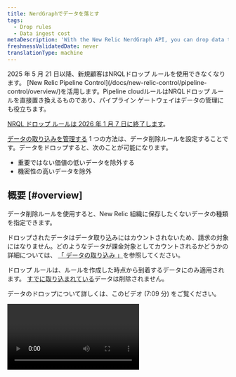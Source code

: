 ```yaml
---
title: NerdGraphでデータを落とす
tags:
  - Drop rules
  - Data ingest cost
metaDescription: 'With the New Relic NerdGraph API, you can drop data that meeets certain criteria and have it not count towards ingest and billing.'
freshnessValidatedDate: never
translationType: machine
---
```


<Callout variant="important">
  2025 年 5 月 21 日以降、新規顧客はNRQLドロップ ルールを使用できなくなります。 [New Relic Pipeline Control](/docs/new-relic-control/pipeline-control/overview/)を活用します。Pipeline cloudルールはNRQLドロップ ルールを直接置き換えるものであり、パイプライン ゲートウェイはデータの管理にも役立ちます。

  [NRQL ドロップ ルールは 2026 年 1 月 7 日に終了します](/eol/2025/05/drop-rule-filter)。
</Callout>

[データの取り込みを管理する](/docs/data-apis/manage-data/manage-data-coming-new-relic) 1 つの方法は、データ削除ルールを設定することです。データをドロップすると、次のことが可能になります。

* 重要ではない価値の低いデータを除外する
* 機密性の高いデータを除外

## 概要 [#overview]

データ削除ルールを使用すると、New Relic 組織に保存したくないデータの種類を指定できます。

ドロップされたデータはデータ取り込みにはカウントされないため、請求の対象にはなりません。どのようなデータが課金対象としてカウントされるかどうかの詳細については、 [「 データの取り込み 」](/docs/accounts/accounts-billing/new-relic-one-pricing-billing/data-ingest-billing/#usage-calculation)を参照してください。

ドロップ ルールは、ルールを作成した時点から到着するデータにのみ適用されます。 [すでに取り込まれている](/docs/telemetry-data-platform/ingest-manage-data/manage-data/manage-data-retention#data-deletion)データは削除されません。

データのドロップについて詳しくは、このビデオ (7:09 分) をご覧ください。

<Video id="ww0mim4c5jk" type="youtube" />

ドロップデータ ルールを作成する以外にも、不要なデータを最小限に抑える他の方法には次のようなものがあります。

* [APMメトリックタイムスライスデータを](/docs/data-apis/understand-data/metric-data/query-apm-metric-timeslice-data-nrql)削除したい場合は、[メトリクス正規化ルール](/docs/new-relic-one/use-new-relic-one/ui-data/metric-normalization-rules)を使用できます。 ただし、ドロップ ルールを使用してメトリック タイムスライス データをドロップすることはできません。 メトリックタイムスライスデータと次元メトリクスの違いの詳細については、 [New Relic データ型のドキュメントを参照してください。](/docs/data-apis/understand-data/new-relic-data-types/#timeslice-data)
* ログを報告している場合は、UI [ログデータをドロップすることができます](/docs/logs/ui-data/drop-data-drop-filter-rules) 。
* Prometheus remote write を使用している場合は、 [Drop Prometheus remote write data](/docs/integrations/prometheus-integrations/install-configure/remote-write-drop-data/) を参照してください。

## 要件 [#requirements]

ドロップ フィルタ ルールを作成および編集する機能は、 [`NRQL drop rules` 機能](/docs/accounts/accounts-billing/new-relic-one-user-management/user-permissions#insights)にリンクされています。

次のデータ型は、データドロップの対象になります。

* APMで報告されたイベント

* ブラウザで報告されるイベント

* モバイルで報告されたイベント

* シンセティック・レポート・イベント

* カスタムイベント（ [APMエージェントAPI](/docs/insights/insights-data-sources/custom-data/insert-custom-events-new-relic-apm-agents) や [Event API](/docs/insights/insights-data-sources/custom-data/introduction-event-api) で生成されるようなもの）。

* ログデータ（UIを使ってデータをドロップすることも可能です [)](/docs/logs/ui-data/drop-data-drop-filter-rules)

* [* トレーススパンの分散](/docs/logs/ui-data/drop-data-drop-filter-rules)

  [](/docs/logs/ui-data/drop-data-drop-filter-rules)[デフォルトのインフラストラクチャ監視イベント](/docs/infrastructure/manage-your-data/data-instrumentation/default-infrastructure-monitoring-data) と [インフラストラクチャ統合](/docs/integrations/infrastructure-integrations/get-started/introduction-infrastructure-integrations) イベント。いくつかの注意事項:

  * このデータを削除すると、生データは削除されますが、集約された `SystemSample`、 `ProcessSample`、 `NetworkSample` 、および `StorageSample` イベントは引き続き使用できます (詳細については、 [「データ保持」](/docs/data-apis/manage-data/manage-data-retention/#infrastructure-data)を参照してください)。このデータはまだ利用可能ですが、取り込みにはカウントされず、請求の対象にもなりません。
  * 生のインフラストラクチャ データはアラートに使用されるため、そのデータをドロップした場合、そのデータについてアラートを発行することはできません。集計されたデータは引き続き利用できるため、59 分を超える時間範囲のデータがグラフに表示される場合があります。

* [次元メトリックス](/docs/telemetry-data-platform/ingest-manage-data/understand-data/new-relic-data-types#dimensional-metrics)。 注意点:

  * [オリジナルの価格モデル](/docs/accounts/original-accounts-billing/product-pricing/product-based-pricing)を使用している組織の場合: 請求は製品のサブスクリプションに基づいています。つまり、削除されたディメンション メトリクスは引き続き請求可能です。
  * [events-to-metricsサービスによって生成されたメトリクスについて](/docs/data-ingest-apis/get-data-new-relic/metric-api/events-metrics-service-create-metrics): ドロップルールは機能しませんが、events-to-metricルールを無効にするか再設定することで、これらのメトリクスを停止したり、属性を刈り込んだりすることができます。
  * メトリック タイムスライス データは、ドロップ ルールでは削除できません。 APMメトリックタイムスライスデータの詳細については、[このドキュメント](/docs/data-apis/understand-data/new-relic-data-types/#timeslice-data)を参照してください。

## ドロップデータルールを作成する [#how-to]

<Callout variant="caution">
  データを削除する場合は注意が必要です。落としたデータは復元できません。潜在的な問題の詳細については、 [「 注意事項 」を](#caution)参照してください。
</Callout>

データをドロップするには、 [NerdGraph](/docs/apis/nerdgraph/get-started/introduction-new-relic-nerdgraph)-format drop rule を作成します。

* [NRQL](/docs/query-data/nrql-new-relic-query-language/getting-started/introduction-nrql) ドロップするデータタイプを指定する文字列
* NRQL文字列の適用方法を指定する<DNT>**action**</DNT>型

NerdGraph API エクスプローラーでフォームを作成し、呼び出しを行うことができます: <DNT>**[one.newrelic.com](https://one.newrelic.com) &gt; Apps &gt; NerdGraph API explorer**</DNT> 。

nrqlクエリの長さの制限は4096文字です。長さを超えると、nerdGraphはエラー`INVALID_NRQL_TOO_LONG`をスローします。

データを落とすには2つの方法があります。

* <DNT>**Drop entire data types or a data subset**</DNT> (オプションのフィルター付き) これは`DROP_DATA` <DNT>**action**</DNT>タイプを使用し、次の形式の NRQL を使用します。

  ```sql
  SELECT * FROM DATA_TYPE_1, DATA_TYPE_2 (WHERE OPTIONAL_FILTER)
  ```

  このタイプのドロップルールでは、 `SELECT`句で`*`以外のものを使用することはできません。

* <DNT>**Drop attributes from data types**</DNT> (オプションのフィルター付き) これは`DROP_ATTRIBUTES` <DNT>**action**</DNT>タイプを使用し、次の形式の NRQL を使用します。

  ```sql
  SELECT dropAttr1, dropAttr2 FROM DATA_TYPE (WHERE OPTIONAL_FILTER)
  ```

  このタイプのドロップルールでは、生の属性名の空でないリストを渡す必要があります。

## NRQL制限 [#restrictions]

すべてのNRQL句がドロップルールの生成に意味があるわけではありません。 [`WHERE`](/docs/query-data/nrql-new-relic-query-language/getting-started/nrql-syntax-clauses-functions#sel-where)句を指定して、特定の属性を持つデータを選択できます。 `LIMIT` 、 `TIMESERIES` 、 `COMPARE WITH` 、 `FACET` 、およびその他の句などの他の機能は使用できません。

`SINCE` および`UNTIL`はドロップルールではサポートされていません。時間固有のルールがある場合（たとえば、将来のある時点まですべてを削除する）、 `WHERE timestamp < (epoch milliseconds in the future)`を使用します。また、 `SINCE`を使用して履歴データをドロップすることはできません。NRQLドロップルールは、ドロップルールの作成後に報告されたデータにのみ適用されます。すでに報告されているデータを削除する必要がある場合は、NewRelicの担当者にお問い合わせください。

`JOIN` また、[サブクエリ](/docs/query-your-data/nrql-new-relic-query-language/get-started/subqueries-in-nrql)もサポートされていません。ドロップ ルールは各データ ポイントに個別に適用され、ドロップ ルールを適用する必要があるかどうかを判断するために他のデータをクエリすることはできません。

2つのアクションタイプにはこれらの制限があります。

* `DROP_DATA` 使用できるのは`SELECT *`のみです。
* `DROP_ATTRIBUTES` 「raw」属性（ [集計関数](/docs/query-data/nrql-new-relic-query-language/getting-started/nrql-syntax-clauses-functions#functions)が適用されていない属性）を持つ`SELECT`を使用する必要があります。 これは、 `SELECT *`を使用できないことも意味します。 さらに、データ型と<DNT>**cannot be dropped**</DNT> (イベント データの`timestamp`など) に不可欠な属性もいくつかあります。 これらを含めると登録は失敗します。

## ドロップルールの例 [#example-rules]

以下にドロップルールの例を示します。

<CollapserGroup>
  <Collapser id="drop-events" title="2つのイベントタイプをドロップ">
    例えば、自分にとって重要でないイベントタイプがNew Relicに送信されていることに気づいたとします。また、それらのイベントタイプの送信元をすぐに止めることは現実的ではなく、エージェントやAPIインスツルメンテーションの変更が必要になります。ドロップルールを使用すれば、同じ目的を達成するためのより簡単な方法です。

    これは、 `Event1`と`Event2`の2つのイベントタイプをドロップするNerdGraph呼び出しの例です。

    ```graphql
    mutation {
        nrqlDropRulesCreate(accountId: YOUR_ACCOUNT_ID, rules: [
            {
                action: DROP_DATA
                nrql: "SELECT * FROM Event1, Event2"
                description: "Drops all data for Event1 and Event2."
            }
        ])
        {
            successes { id }
            failures {
                submitted { nrql }
                error { reason description }
            }
        }
    }
    ```
  </Collapser>

  <Collapser id="drop-specific-events" title="特定の条件を満たすイベントをドロップ">
    例えば、複数のソースから届く大量のカスタムイベントタイプがあるとします。そのデータのすべてが重要でないと判断した場合、ドロップルールを使用することができます。以下は、特定の条件に基づいてイベントをフィルタリングするドロップルールの例です。

    ```graphql
    mutation {
        nrqlDropRulesCreate(accountId: YOUR_ACCOUNT_ID, rules: [
            {
                action: DROP_DATA
                nrql: "SELECT * FROM MyCustomEvent WHERE appName='LoadGeneratingApp' AND environment='development'"
                description: "Drops all data for MyCustomEvent that comes from the LoadGeneratingApp in the dev environment, because there is too much and we don’t look at it."
            }
        ])
        {
            successes { id }
            failures {
                submitted { nrql }
                error { reason description }
            }
        }
    }
    ```
  </Collapser>

  <Collapser id="drop-sensitive-data" title="残りのデータを維持したまま、機密性の高い属性を削除">
    イベントに個人情報（PII）を含む属性があることに気付いたとしましょう。データの送信を停止するようにサービスを更新しようとしていますが、それまでは、NewRelicへのPIIの保存を停止する必要があります。 `DROP_DATA`ルールを使用してドアに入ってくるすべてのデータを削除することもできますが、残りのデータは依然として価値を提供します。したがって、ドロップルールを登録して、問題のあるPIIのみをデータから削除できます。

    ```graphql
    mutation {
        nrqlDropRulesCreate(accountId: YOUR_ACCOUNT_ID, rules: [
            {
                action: DROP_ATTRIBUTES
                nrql: "SELECT userEmail, userName FROM MyCustomEvent"
                description: "Removes the user name and email fields from MyCustomEvent"
            }
        ])
        {
            successes { id }
            failures {
                submitted { nrql }
                error { reason description }
            }
        }
    }
    ```
  </Collapser>
</CollapserGroup>

## ドロップルールの動作確認 [#verify]

ドロップルールを作成したら、期待どおりに機能していることを確認します。登録が成功するとすぐにルールが有効になるため、登録したクエリの`TIMESERIES`バージョンを実行して、データが削除されることを確認してください。

<table>
  <thead>
    <tr>
      <th style={{ width: "200px" }}>
        ドロップルールタイプ
      </th>

      <th>
        NRQL
      </th>
    </tr>
  </thead>

  <tbody>
    <tr>
      <td>
        `DROP_DATA`
      </td>

      <td>
        <DNT>
          **Drop rule NRQL:**
        </DNT>

        ```sql
        SELECT * FROM MyEvent WHERE foo = bar
        ```

        <DNT>
          **Validation NRQL:**
        </DNT>

        ```sql
        SELECT count(*) FROM MyEvent WHERE foo = bar TIMESERIES
        ```

        これは0に低下するはずです。他に影響がないことを確認するには、 `WHERE`句を逆にします。
      </td>
    </tr>

    <tr>
      <td>
        `DROP_ATTRIBUTES`
      </td>

      <td>
        <DNT>
          **Drop rule NRQL:**
        </DNT>

        ```sql
        SELECT dropAttr1, dropAttr2 FROM MyEvent WHERE foo = bar
        ```

        <DNT>
          **Validation NRQL:**
        </DNT>

        ```sql
        SELECT count(dropAttr1), count(dropAttr2) FROM MyEvent WHERE foo = bar TIMESERIES
        ```

        両方の行が0にドロップする必要があります。これらの属性を含むイベントに影響がなく、それでも影響がないことを確認するには、 `WHERE`句を逆にします。
      </td>
    </tr>
  </tbody>
</table>

## ルールを見る [#view]

以下は、アカウントに設定されているドロップルールを返すNerdGraphコールの例です。

```graphql
{
    actor {
        account(id: YOUR_ACCOUNT_ID) {
            nrqlDropRules {
                list {
                    rules {
                        id
                        nrql
                        accountId
                        action
                        createdBy
                        createdAt
                        description
                    }
                    error { reason description }
                }
            }
        }
    }
}
```

## ドロップルールの削除 [#delete]

以下は、特定の2つのドロップルールを削除するNerdGraphコールの例です。

```graphql
mutation {
    nrqlDropRulesDelete(accountId: YOUR_ACCOUNT_ID, ruleIds: ["48", "98"]) {
        successes {
            id
            nrql
            accountId
            action
            description
        }
        failures {
            error { reason description }
            submitted { ruleId accountId }
        }
    }
}
```

## ドロップルール履歴の監査 [#history]

ドロップルールの作成者と削除者を確認するには、 [アカウントの監査ログ](/docs/insights/use-insights-ui/manage-account-data/query-account-audit-logs-nrauditevent) を照会してください。 [リストエンドポイント](#list) には、ルールを作成した人のユーザーIDも含まれています。

## データを落とす際の注意点 [#caution]

ドロップルールを作成する際には、ルールが設定した条件を満たすデータを正確に識別し、廃棄することに責任を負います。また、ルールの監視だけでなく、New Relic に開示したデータの監視にも責任があります。

New Relic は、この機能によってお客様が抱えるデータ開示の懸念を完全に解決できることを保証するものではありません。New Relic は、お客様が作成したルールがどれだけ効果的であるかをレビューまたは監視しません。

センシティブなデータに関するルールを作成すると、どのような種類のデータを保持しているのか、データやシステムの形式（例えば、電子メールアドレスや特定のクレジットカード番号を参照することなど）などの情報が漏れてしまいます。作成したルールは、そのルールに含まれるすべての情報を含めて、関連するロールベースのアクセス制御権限を持つすべてのユーザーが表示および編集できます。

ドロップされるのは新規データのみです。既存のデータ [の編集や削除はできません](/docs/telemetry-data-platform/ingest-manage-data/manage-data/manage-data-retention#data-deletion) 。

## ディメンション・メトリック・ロールアップでの属性の削除

[Dimensional metrics](/docs/data-apis/understand-data/new-relic-data-types/#metrics-conceptual) メトリクスをロールアップに集約して長期保存し、長期的なクエリを最適化する方法として [メトリクスのカーディナリティ制限](/docs/data-apis/ingest-apis/metric-api/metric-api-limits-restricted-attributes) がこのデータに適用されます。

この機能を利用して、長期間の保存や問い合わせには必要ないが、リアルタイムの問い合わせのために維持しておきたい属性を決めることができます。

たとえば、属性として`containerId`を追加すると、ライブトラブルシューティングや最近の分析に役立ちますが、より大きな傾向を長期間にわたってクエリする場合は必要ない場合があります。 `containerId`のようなユニークなものがどれほどユニークであるかにより、それはあなたを[メトリックカーディナリティの限界](/docs/data-apis/ingest-apis/metric-api/metric-api-limits-restricted-attributes)に向かって素早く駆り立てることができ、ヒットするとそのUTC日の残りのロールアップの合成を停止します。

また、この機能により、カーディナリティの高い [の属性を生データに残し、ロールアップから削除することができ、カーディナリティの限界に近づくスピードをよりコントロールすることができます。](/docs/data-apis/ingest-apis/metric-api/NRQL-high-cardinality-metrics/)

### [使用方法](/docs/data-apis/ingest-apis/metric-api/NRQL-high-cardinality-metrics/)

[<DNT>**Drop attributes from dimensional metrics rollups**</DNT> (オプションのフィルター付き) これは`DROP_ATTRIBUTES_FROM_METRIC_AGGREGATES` <DNT>**action**</DNT>タイプを使用し、次の形式の NRQL を使用します。](/docs/data-apis/ingest-apis/metric-api/NRQL-high-cardinality-metrics/)

```sql
SELECT dropAttr1, dropAttr2 FROM Metric (WHERE OPTIONAL_FILTER)
```

[NerdGraphのリクエスト例をご紹介します。](/docs/data-apis/ingest-apis/metric-api/NRQL-high-cardinality-metrics/)

```graphql
mutation {
    nrqlDropRulesCreate(accountId: YOUR_ACCOUNT_ID, rules: [
        {
            action: DROP_ATTRIBUTES_FROM_METRIC_AGGREGATES
            nrql: "SELECT containerId FROM Metric WHERE metricName = 'some.metric'"
            description: "Removes the containerId from long term querys."
        }
    ])
    {
        successes { id }
        failures {
            submitted { nrql }
            error { reason description }
        }
    }
}
```

[動作を確認するには、ルールがピックアップされ、集計データが生成されるまで3～5分待ちます。次に、上記のNRQLの例があなたのドロップルールであると仮定して、以下のクエリを実行します。](/docs/data-apis/ingest-apis/metric-api/NRQL-high-cardinality-metrics/)

```sql
SELECT count(containerId) FROM Metric WHERE metricName = 'some.metric' TIMESERIES SINCE 2 hours ago
SELECT count(containerId) FROM Metric WHERE metricName = 'some.metric' TIMESERIES SINCE 2 hours ago RAW
```

[最初のクエリはメトリックロールアップを取得し、新しいドロップルールに従って`containerId`がドロップされたため、0にドロップする必要があります。 2番目のクエリは、 `RAW`キーワードを使用してメトリックrawを取得します。これは、rawデータが新しいドロップルールの影響を受けないため、引き続き安定している必要があります。これがカーディナリティに与える影響を確認する方法の詳細については、カーディナリティの](/docs/data-apis/ingest-apis/metric-api/NRQL-high-cardinality-metrics/)[高いメトリックを理解してクエリするを](/docs/data-apis/ingest-apis/metric-api/NRQL-high-cardinality-metrics)確認してください。

### 制限

`DROP_ATTRIBUTES`に適用されるすべての制限は`DROP_ATTRIBUTES_FROM_METRIC_AGGREGATES`に適用されますが、 `Metric`データ型のみをターゲットにできるという追加の制限があります。また[、メトリクスルールへのイベント](/docs/data-ingest-apis/get-data-new-relic/metric-api/events-metrics-service-create-metrics)によって作成されたデータを対象とする`Metric`クエリ、または[タイムスライスデータ](/docs/data-apis/understand-data/metric-data/query-apm-metric-timeslice-data-nrql)を対象とする`Metric`クエリでは機能しません。

## もっと詳しく知る

もっと知りたい方へのおすすめ情報

* [NerdGraphの基礎知識と用語集](/docs/apis/nerdgraph/get-started/introduction-new-relic-nerdgraph#terminology)
* [NRQLの基礎知識](/docs/query-data/nrql-new-relic-query-language/getting-started/introduction-nrql)
* NRQL ドロップ ルールに関するコミュニティ ディスカッションについては、[サポート フォーラム](https://discuss.newrelic.com/c/telemetry-data-platform/dashboards)を参照してください。
* 複雑な組織のデータ取り込みの管理の詳細については、 [データ取り込みガバナンス](/docs/new-relic-solutions/observability-maturity/operational-efficiency/intro-data-governance)を参照してください。